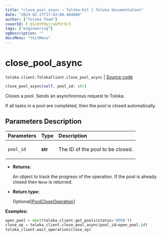 ```yaml
---
title: "close_pool_async — Toloka-Kit | Toloka documentation"
date: "2023-02-27T17:43:00.484800"
author: ["Toloka Team"]
coverId: F_bIcOYF9yjrxkPZrXc3
tags: ["engineering"]
ogDescription: ""
docsMenu: "tkitMenu"
---
```


# close_pool_async
`toloka.client.TolokaClient.close_pool_async` | [Source code](https://github.com/Toloka/toloka-kit/blob/v1.1.4/src/client/__init__.py#L1370)

```python
close_pool_async(self, pool_id: str)
```

Closes a pool. Sends an asynchronous request to Toloka.

If all tasks in a pool are completed, then the pool is closed automatically.

## Parameters Description

| Parameters | Type | Description |
| :----------| :----| :-----------|
`pool_id`|**str**|<p>The ID of the pool to be closed.</p>

* **Returns:**

  An object to track the progress of the operation. If the pool is already closed then `None` is returned.

* **Return type:**

  Optional\[[PoolCloseOperation](/docs/toloka-kit/reference/toloka.client.operations.PoolCloseOperation)\]

**Examples:**

```python
open_pool = next(toloka_client.get_pools(status='OPEN'))
close_op = toloka_client.close_pool_async(pool_id=open_pool.id)
toloka_client.wait_operation(close_op)
```